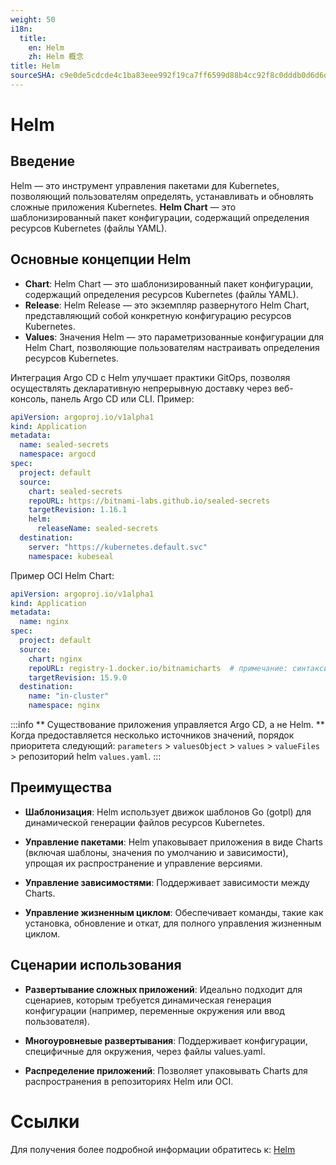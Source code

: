 ```yaml
---
weight: 50
i18n:
  title:
    en: Helm
    zh: Helm 概念
title: Helm
sourceSHA: c9e0de5cdcde4c1ba83eee992f19ca7ff6599d88b4cc92f8c0dddb0d6d6d1ab6
---
```


# Helm

## Введение

Helm — это инструмент управления пакетами для Kubernetes, позволяющий пользователям определять, устанавливать и обновлять сложные приложения Kubernetes. **Helm Chart** — это шаблонизированный пакет конфигурации, содержащий определения ресурсов Kubernetes (файлы YAML).

## Основные концепции Helm

- **Chart**: Helm Chart — это шаблонизированный пакет конфигурации, содержащий определения ресурсов Kubernetes (файлы YAML).
- **Release**: Helm Release — это экземпляр развернутого Helm Chart, представляющий собой конкретную конфигурацию ресурсов Kubernetes.
- **Values**: Значения Helm — это параметризованные конфигурации для Helm Chart, позволяющие пользователям настраивать определения ресурсов Kubernetes.

Интеграция Argo CD с Helm улучшает практики GitOps, позволяя осуществлять декларативную непрерывную доставку через веб-консоль, панель Argo CD или CLI. Пример:

```yaml
apiVersion: argoproj.io/v1alpha1
kind: Application
metadata:
  name: sealed-secrets
  namespace: argocd
spec:
  project: default
  source:
    chart: sealed-secrets
    repoURL: https://bitnami-labs.github.io/sealed-secrets
    targetRevision: 1.16.1
    helm:
      releaseName: sealed-secrets
  destination:
    server: "https://kubernetes.default.svc"
    namespace: kubeseal
```

Пример OCI Helm Chart:

```yaml
apiVersion: argoproj.io/v1alpha1
kind: Application
metadata:
  name: nginx
spec:
  project: default
  source:
    chart: nginx
    repoURL: registry-1.docker.io/bitnamicharts  # примечание: синтаксис oci:// не включен.
    targetRevision: 15.9.0
  destination:
    name: "in-cluster"
    namespace: nginx
```

:::info
\*\* Существование приложения управляется Argo CD, а не Helm. \*\*
Когда предоставляется несколько источников значений, порядок приоритета следующий: `parameters` > `valuesObject` > `values` > `valueFiles` > репозиторий helm `values.yaml`.
:::

## Преимущества

- **Шаблонизация**: Helm использует движок шаблонов Go (gotpl) для динамической генерации файлов ресурсов Kubernetes.

- **Управление пакетами**: Helm упаковывает приложения в виде Charts (включая шаблоны, значения по умолчанию и зависимости), упрощая их распространение и управление версиями.

- **Управление зависимостями**: Поддерживает зависимости между Charts.

- **Управление жизненным циклом**: Обеспечивает команды, такие как установка, обновление и откат, для полного управления жизненным циклом.

## Сценарии использования

- **Развертывание сложных приложений**: Идеально подходит для сценариев, которым требуется динамическая генерация конфигурации (например, переменные окружения или ввод пользователя).

- **Многоуровневые развертывания**: Поддерживает конфигурации, специфичные для окружения, через файлы values.yaml.

- **Распределение приложений**: Позволяет упаковывать Charts для распространения в репозиториях Helm или OCI.

# Ссылки

Для получения более подробной информации обратитесь к: [Helm](https://argo-cd.readthedocs.io/en/stable/user-guide/helm/)
